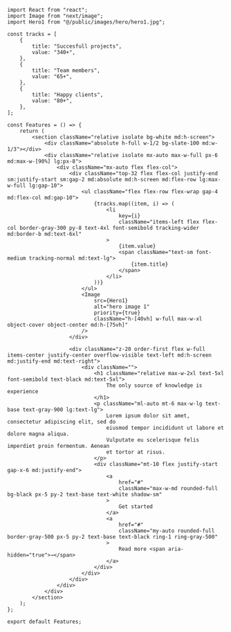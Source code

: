 ```tsx
import React from "react";
import Image from "next/image";
import Hero1 from "@/public/images/hero/hero1.jpg";

const tracks = [
    {
        title: "Succesfull projects",
        value: "340+",
    },
    {
        title: "Team members",
        value: "65+",
    },
    {
        title: "Happy clients",
        value: "80+",
    },
];

const Features = () => {
    return (
        <section className="relative isolate bg-white md:h-screen">
            <div className="absolute h-full w-1/2 bg-slate-100 md:w-1/3"></div>
            <div className="relative isolate mx-auto max-w-full px-6 md:max-w-[90%] lg:px-8">
                <div className="mx-auto flex flex-col">
                    <div className="top-32 flex flex-col justify-end sm:justify-start sm:gap-2 md:absolute md:h-screen md:flex-row lg:max-w-full lg:gap-10">
                        <ul className="flex flex-row flex-wrap gap-4 md:flex-col md:gap-10">
                            {tracks.map((item, i) => (
                                <li
                                    key={i}
                                    className="items-left flex flex-col border-gray-300 py-8 text-4xl font-semibold tracking-wider md:border-b md:text-6xl"
                                >
                                    {item.value}
                                    <span className="text-sm font-medium tracking-normal md:text-lg">
                                        {item.title}
                                    </span>
                                </li>
                            ))}
                        </ul>
                        <Image
                            src={Hero1}
                            alt="hero image 1"
                            priority={true}
                            className="h-[40vh] w-full max-w-xl object-cover object-center md:h-[75vh]"
                        />
                    </div>

                    <div className="z-20 order-first flex w-full items-center justify-center overflow-visible text-left md:h-screen md:justify-end md:text-right">
                        <div className="">
                            <h1 className="relative max-w-2xl text-5xl font-semibold text-black md:text-5xl">
                                The only source of knowledge is experience
                            </h1>
                            <p className="ml-auto mt-6 max-w-lg text-base text-gray-900 lg:text-lg">
                                Lorem ipsum dolor sit amet, consectetur adipiscing elit, sed do
                                eiusmod tempor incididunt ut labore et dolore magna aliqua.
                                Vulputate eu scelerisque felis imperdiet proin fermentum. Aenean
                                et tortor at risus.
                            </p>
                            <div className="mt-10 flex justify-start gap-x-6 md:justify-end">
                                <a
                                    href="#"
                                    className="max-w-md rounded-full bg-black px-5 py-2 text-base text-white shadow-sm"
                                >
                                    Get started
                                </a>
                                <a
                                    href="#"
                                    className="my-auto rounded-full border-gray-500 px-5 py-2 text-base text-black ring-1 ring-gray-500"
                                >
                                    Read more <span aria-hidden="true">→</span>
                                </a>
                            </div>
                        </div>
                    </div>
                </div>
            </div>
        </section>
    );
};

export default Features;
```